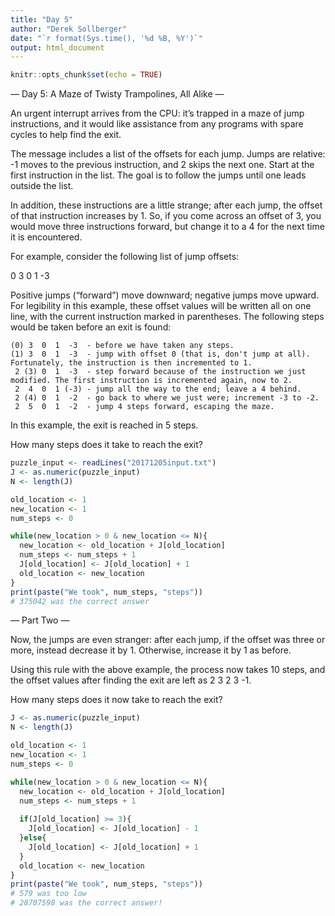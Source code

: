 ```yaml
---
title: "Day 5"
author: "Derek Sollberger"
date: "`r format(Sys.time(), '%d %B, %Y')`"
output: html_document
---
```


```r
knitr::opts_chunk$set(echo = TRUE)
```

--- Day 5: A Maze of Twisty Trampolines, All Alike ---

An urgent interrupt arrives from the CPU: it's trapped in a maze of jump instructions, and it would like assistance from any programs with spare cycles to help find the exit.

The message includes a list of the offsets for each jump. Jumps are relative: -1 moves to the previous instruction, and 2 skips the next one. Start at the first instruction in the list. The goal is to follow the jumps until one leads outside the list.

In addition, these instructions are a little strange; after each jump, the offset of that instruction increases by 1. So, if you come across an offset of 3, you would move three instructions forward, but change it to a 4 for the next time it is encountered.

For example, consider the following list of jump offsets:

0
3
0
1
-3

Positive jumps ("forward") move downward; negative jumps move upward. For legibility in this example, these offset values will be written all on one line, with the current instruction marked in parentheses. The following steps would be taken before an exit is found:

    (0) 3  0  1  -3  - before we have taken any steps.
    (1) 3  0  1  -3  - jump with offset 0 (that is, don't jump at all). Fortunately, the instruction is then incremented to 1.
     2 (3) 0  1  -3  - step forward because of the instruction we just modified. The first instruction is incremented again, now to 2.
     2  4  0  1 (-3) - jump all the way to the end; leave a 4 behind.
     2 (4) 0  1  -2  - go back to where we just were; increment -3 to -2.
     2  5  0  1  -2  - jump 4 steps forward, escaping the maze.

In this example, the exit is reached in 5 steps.

How many steps does it take to reach the exit?

```r
puzzle_input <- readLines("20171205input.txt")
J <- as.numeric(puzzle_input)
N <- length(J)
```

```r
old_location <- 1
new_location <- 1
num_steps <- 0

while(new_location > 0 & new_location <= N){
  new_location <- old_location + J[old_location]
  num_steps <- num_steps + 1
  J[old_location] <- J[old_location] + 1
  old_location <- new_location
}
print(paste("We took", num_steps, "steps"))
# 375042 was the correct answer
```
--- Part Two ---

Now, the jumps are even stranger: after each jump, if the offset was three or more, instead decrease it by 1. Otherwise, increase it by 1 as before.

Using this rule with the above example, the process now takes 10 steps, and the offset values after finding the exit are left as 2 3 2 3 -1.

How many steps does it now take to reach the exit?

```r
J <- as.numeric(puzzle_input)
N <- length(J)
```

```r
old_location <- 1
new_location <- 1
num_steps <- 0

while(new_location > 0 & new_location <= N){
  new_location <- old_location + J[old_location]
  num_steps <- num_steps + 1
  
  if(J[old_location] >= 3){
    J[old_location] <- J[old_location] - 1
  }else{
    J[old_location] <- J[old_location] + 1
  }
  old_location <- new_location
}
print(paste("We took", num_steps, "steps"))
# 579 was too low
# 28707598 was the correct answer!
```
